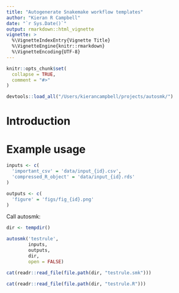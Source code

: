 ```yaml
---
title: "Autogenerate Snakemake workflow templates"
author: "Kieran R Campbell"
date: "`r Sys.Date()`"
output: rmarkdown::html_vignette
vignette: >
  %\VignetteIndexEntry{Vignette Title}
  %\VignetteEngine{knitr::rmarkdown}
  %\VignetteEncoding{UTF-8}
---
```


```r
knitr::opts_chunk$set(
  collapse = TRUE,
  comment = "#>"
)

devtools::load_all("/Users/kierancampbell/projects/autosmk/")
```

# Introduction



# Example usage


```r
inputs <- c(
  'important_csv' = 'data/input_{id}.csv',
  'compressed_R_object' = 'data/input_{id}.rds'
)

outputs <- c(
  'figure' = 'figs/fig_{id}.png'
)
```

Call autosmk:

```r
dir <- tempdir()

autosmk('testrule',
        inputs,
        outputs,
        dir,
        open = FALSE)
```


```r
cat(readr::read_file(file.path(dir, "testrule.smk")))
```

```r
cat(readr::read_file(file.path(dir, "testrule.R")))

```



